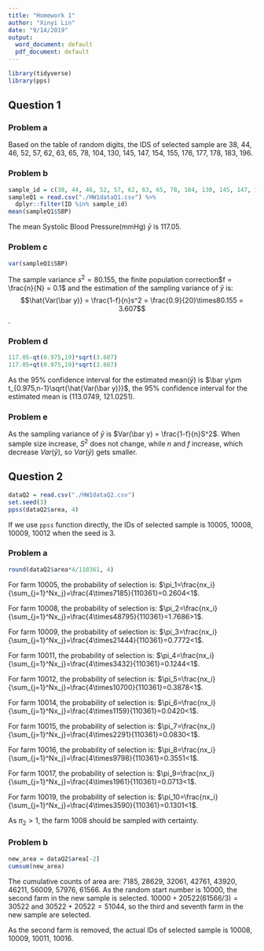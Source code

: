 ```yaml
---
title: "Homework 1"
author: "Xinyi Lin"
date: "9/14/2019"
output:
  word_document: default
  pdf_document: default
---
```


```r
library(tidyverse)
library(pps)
```

## Question 1

### Problem a

Based on the table of random digits, the IDS of selected sample are 38, 44, 46, 52, 57, 62, 63, 65, 78, 104, 130, 145, 147, 154, 155, 176, 177, 178, 183, 196.

### Problem b

```r
sample_id = c(38, 44, 46, 52, 57, 62, 63, 65, 78, 104, 130, 145, 147, 154, 155, 176, 177, 178, 183, 196)
sampleQ1 = read.csv("./HW1dataQ1.csv") %>% 
  dplyr::filter(ID %in% sample_id)
mean(sampleQ1$SBP)
```

The mean Systolic Blood Pressure(mmHg) $\bar y$ is 117.05.

### Problem c

```r
var(sampleQ1$SBP)
```

The sample variance $s^2 = 80.155$, the finite population correction$f = \frac{n}{N} = 0.1$ and the estimation of the sampling variance of $\bar y$ is: $$\hat{Var(\bar y)} = \frac{1-f}{n}s^2 = \frac{0.9}{20}\times80.155 = 3.607$$.

### Problem d

```r
117.05-qt(0.975,19)*sqrt(3.607)
117.05+qt(0.975,19)*sqrt(3.607)
```

As the 95% confidence interval for the estimated mean($\bar y$) is $\bar y\pm t_{0.975,n-1}\sqrt{\hat{Var(\bar y)}}$, the 95% confidence interval for the estimated mean is (113.0749, 121.0251).

### Problem e

As the sampling variance of $\bar y$ is $Var(\bar y) = \frac{1-f}{n}S^2$. When sample size increase, $S^2$ does not change, while $n$ and $f$ increase, which decrease $Var(\bar y)$, so $Var(\bar y)$ gets smaller.

## Question 2

```r
dataQ2 = read.csv("./HW1dataQ2.csv")
set.seed(3)
ppss(dataQ2$area, 4)
```

If we use `ppss` function directly, the IDs of selected sample is 10005, 10008, 10009, 10012 when the seed is 3.

### Problem a

```r
round(dataQ2$area*4/110361, 4)
```

For farm 10005, the probability of selection is: $\pi_1=\frac{nx_i}{\sum_{j=1}^Nx_j}=\frac{4\times7185}{110361}=0.2604<1$.

For farm 10008, the probability of selection is: $\pi_2=\frac{nx_i}{\sum_{j=1}^Nx_j}=\frac{4\times48795}{110361}=1.7686>1$.

For farm 10009, the probability of selection is: $\pi_3=\frac{nx_i}{\sum_{j=1}^Nx_j}=\frac{4\times21444}{110361}=0.7772<1$.

For farm 10011, the probability of selection is: $\pi_4=\frac{nx_i}{\sum_{j=1}^Nx_j}=\frac{4\times3432}{110361}=0.1244<1$.

For farm 10012, the probability of selection is: $\pi_5=\frac{nx_i}{\sum_{j=1}^Nx_j}=\frac{4\times10700}{110361}=0.3878<1$.

For farm 10014, the probability of selection is: $\pi_6=\frac{nx_i}{\sum_{j=1}^Nx_j}=\frac{4\times1159}{110361}=0.0420<1$.

For farm 10015, the probability of selection is: $\pi_7=\frac{nx_i}{\sum_{j=1}^Nx_j}=\frac{4\times2291}{110361}=0.0830<1$.

For farm 10016, the probability of selection is: $\pi_8=\frac{nx_i}{\sum_{j=1}^Nx_j}=\frac{4\times9798}{110361}=0.3551<1$.

For farm 10017, the probability of selection is: $\pi_9=\frac{nx_i}{\sum_{j=1}^Nx_j}=\frac{4\times1961}{110361}=0.0713<1$.

For farm 10019, the probability of selection is: $\pi_10=\frac{nx_i}{\sum_{j=1}^Nx_j}=\frac{4\times3590}{110361}=0.1301<1$.

As $\pi_2>1$, the farm 1008 should be sampled with certainty.

### Problem b

```r
new_area = dataQ2$area[-2]
cumsum(new_area)
```

The cumulative counts of area are: 7185, 28629, 32061, 42761, 43920, 46211, 56009, 57976, 61566. As the random start number is 10000, the second farm in the new sample is selected. $10000+20522(61566/3)=30522$ and $30522+20522=51044$, so the third and seventh farm in the new sample are selected.

As the second farm is removed, the actual IDs of selected sample is 10008, 10009, 10011, 10016.




